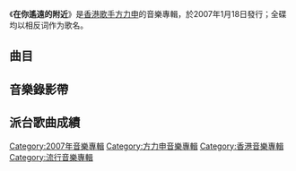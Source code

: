 {{unreferenced|time=2016-02-04T03:43:04+00:00}}
{{Album infobox | <!-- See Wikipedia:WikiProject_Albums -->
|  Name        = [[在你遙遠的附近|在你遙遠的附近]]
|  Type        = [[錄音室專輯|錄音室專輯]]
|  Artist      = [[方力申|方力申]]
|  Cover       = 方力申 在你遙遠的附近.jpg
|  Released    = 2007年1月18日
|  Recorded    = 2006年
|  Genre       = [[粵語流行音樂|粵語流行音樂]]
|  Length      = 50分16秒
|  Label       = [[百代唱片_(香港)|百代唱片]]<br>[[金牌娛樂|金牌娛樂]]
|  Producer    = 
|  Last album  = [[Be_Good|Be Good]]<br>（2005年）
|  This album  = '''在你遥远的附近'''<br>（2007年）
|  Next album  = [[我的最愛_新曲+精選|我的最愛 新曲+精選]]<br>（2008年）
}}

《'''在你遙遠的附近'''》是[[香港|香港]][[歌手|歌手]][[方力申|方力申]]的音樂專輯，於2007年1月18日發行；全碟均以相反词作为歌名。

==曲目==
{{tracklist
| headline = CD
| total_length = 50:16

| title1 = 在你遙遠的附近
| music1 = [[雷頌德|雷頌德]]
| lyrics1 = [[林夕|林夕]]
| arranger1 = [[Ted_Lo|Ted Lo]]
| producer1 = 雷頌德
| longnote1 = 
| length1 = 4:39

| title2 = 大細心
| music2 = 雷頌德
| lyrics2 = 林夕
| arranger2 = 雷頌德
| producer2 = 雷頌德
| longnote2 = 
| length2 = 4:54

| title3 = 皇后
| music3 = [[李漢文|李漢文]]
| lyrics3 = [[方杰_(填詞人)|方-{杰}-]]
| arranger3 = 李漢文
| producer3 = 李漢文
| longnote3 = 
| length3 = 3:49

| title4 = 親近對·親熱錯
| music4 = [[黎澤發|Robert Lay]]
| lyrics4 = 林夕
| arranger4 = Robert Lay
| producer4 = 雷頌德
| longnote4 = 
| length4 = 3:29

| title5 = 先苦後甜
| music5 = [[Walter_Wong|Walter Wong]]
| lyrics5 = [[李峻一|李峻一]]
| arranger5 = [[Johnny_Yim|Johnny Yim]]
| producer5 = [[Gary_Chan|Gary Chan]]
| longnote5 = 
| length5 = 4:03

| title6 = 壞的好情人
| music6 = [[謝國維|謝國維]]
| lyrics6 = [[黃偉文|黃偉文]]
| arranger6 = 謝國維
| producer6 = [[伍樂城|伍樂城]]
| longnote6 = 
| length6 = 3:21

| title7 = 冷靜熱情之間
| music7 = 雷頌德
| lyrics7 = 林夕
| arranger7 = 雷頌德
| producer7 = 雷頌德
| note7 = [[傅穎|傅穎]]、[[鄧麗欣|鄧麗欣]]合唱
| longnote7 = 中原電器廣告歌
| length7 = 3:56

| title8 = 有無
| music8 = [[陳光榮|陳光榮]]
| lyrics8 = 黃偉文
| arranger8 = 陳光榮
| producer8 = 陳光榮
| longnote8 = 
| length8 = 3:33

| title9 = 方圓
| music9 = 李漢文
| lyrics9 = [[林若寧|林若寧]]
| arranger9 = 李漢文
| producer9 = 李漢文
| longnote9 = 
| length9 = 3:46

| title10 = 脆弱的石頭
| music10 = [[Lee_Kyu_Won|Lee Kyu Won]]
| lyrics10 = 李峻一
| arranger10 = Johnny Yim
| producer10 = Gary Chan
| longnote10 = 
| length10 = 4:03

| title11 = 天同地
| music11 = [[Edmond_Tsang|Edmond Tsang]]
| lyrics11 = [[黄仲凱|黄仲凱]]
| arranger11 = [[Edward_Chan|Edward Chan]]、[[King_Kong|King Kong]]
| producer11 = Gary Chan
| longnote11 = 
| length11 = 3:34

| title12 = 無雙譜
| music12 = [[陳輝陽|陳輝陽]]
| lyrics12 = 林夕
| arranger12 = 陳輝陽、[[吳國恩|吳國恩]]
| producer12 = [[Gary_Chan|Gary Chan]]
| longnote12 = 
| length12 = 3:26

| title13 = 你甚麼都可以
| music13 = 雷頌德
| lyrics13 = 雷頌德、林夕、[[方力申|方力申]]
| arranger13 = 雷頌德
| producer13 = 雷頌德
| note13 = 國語
| longnote13 = 《ABC君》國語版
| length13 = 3:44
}}

{{tracklist
| headline = DVD
| total_length = 28:46

| title1 = 在你遙遠的附近
| note1 = MV

| title2 = 大細心
| note2 = MV

| title3 = 皇后
| note3 = MV

| title4 = 先苦後甜
| note4 = MV

| title5 = 無雙譜
| note5 = MV

| title6 = 冷靜熱情之間
| note6 = MV）（[[傅穎|傅穎]]、[[鄧麗欣|鄧麗欣]]合唱

| title7 = 你甚麼都可以
| note7 = 國語）（MV
}}

== 音樂錄影帶 ==


== 派台歌曲成績 ==


[[Category:2007年音樂專輯|Category:2007年音樂專輯]]
[[Category:方力申音樂專輯|Category:方力申音樂專輯]]
[[Category:香港音樂專輯|Category:香港音樂專輯]]
[[Category:流行音樂專輯|Category:流行音樂專輯]]